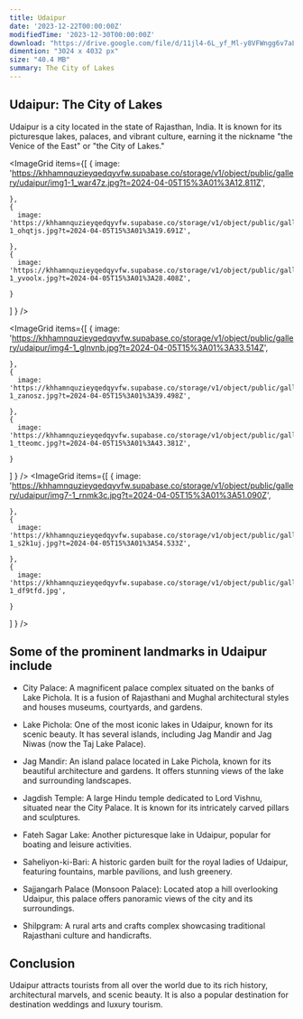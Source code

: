 ```yaml
---
title: Udaipur 
date: '2023-12-22T00:00:00Z'
modifiedTime: '2023-12-30T00:00:00Z'
download: "https://drive.google.com/file/d/11jl4-6L_yf_Ml-y8VFWngg6v7aLIlbWA/view?usp=sharing"
dimention: "3024 x 4032 px"
size: "40.4 MB"
summary: The City of Lakes
---
```


## Udaipur: The City of Lakes


Udaipur is a city located in the state of Rajasthan, India. It is known for its picturesque lakes, palaces, and vibrant culture, earning it the nickname "the Venice of the East" or "the City of Lakes."

<ImageGrid
  items={[
    {
      image: 'https://khhamnquzieyqedqyvfw.supabase.co/storage/v1/object/public/gallery/udaipur/img1-1_war47z.jpg?t=2024-04-05T15%3A01%3A12.811Z',
      
    },
    {
      image: 'https://khhamnquzieyqedqyvfw.supabase.co/storage/v1/object/public/gallery/udaipur/img2-1_ohqtjs.jpg?t=2024-04-05T15%3A01%3A19.691Z',
      
    },
    {
      image: 'https://khhamnquzieyqedqyvfw.supabase.co/storage/v1/object/public/gallery/udaipur/img3-1_yvoolx.jpg?t=2024-04-05T15%3A01%3A28.408Z',
      
    }
  ]
  }
/>

<ImageGrid
  items={[
    {
      image: 'https://khhamnquzieyqedqyvfw.supabase.co/storage/v1/object/public/gallery/udaipur/img4-1_glnvnb.jpg?t=2024-04-05T15%3A01%3A33.514Z',
      
    },
    {
      image: 'https://khhamnquzieyqedqyvfw.supabase.co/storage/v1/object/public/gallery/udaipur/img5-1_zanosz.jpg?t=2024-04-05T15%3A01%3A39.498Z',
      
    },
    {
      image: 'https://khhamnquzieyqedqyvfw.supabase.co/storage/v1/object/public/gallery/udaipur/img6-1_tteomc.jpg?t=2024-04-05T15%3A01%3A43.381Z',
      
    }
  ]
  }
/>
<ImageGrid
  items={[
    {
      image: 'https://khhamnquzieyqedqyvfw.supabase.co/storage/v1/object/public/gallery/udaipur/img7-1_rnmk3c.jpg?t=2024-04-05T15%3A01%3A51.090Z',
      
    },
    {
      image: 'https://khhamnquzieyqedqyvfw.supabase.co/storage/v1/object/public/gallery/udaipur/img8-1_s2k1uj.jpg?t=2024-04-05T15%3A01%3A54.533Z',
      
    },
    {
      image: 'https://khhamnquzieyqedqyvfw.supabase.co/storage/v1/object/public/gallery/udaipur/img9-1_df9tfd.jpg',
      
    }
  ]
  }
/>

## Some of the prominent landmarks in Udaipur include

- City Palace: A magnificent palace complex situated on the banks of Lake Pichola. It is a fusion of Rajasthani and Mughal architectural styles and houses museums, courtyards, and gardens.

- Lake Pichola: One of the most iconic lakes in Udaipur, known for its scenic beauty. It has several islands, including Jag Mandir and Jag Niwas (now the Taj Lake Palace).

- Jag Mandir: An island palace located in Lake Pichola, known for its beautiful architecture and gardens. It offers stunning views of the lake and surrounding landscapes.

- Jagdish Temple: A large Hindu temple dedicated to Lord Vishnu, situated near the City Palace. It is known for its intricately carved pillars and sculptures.

- Fateh Sagar Lake: Another picturesque lake in Udaipur, popular for boating and leisure activities.

- Saheliyon-ki-Bari: A historic garden built for the royal ladies of Udaipur, featuring fountains, marble pavilions, and lush greenery.

- Sajjangarh Palace (Monsoon Palace): Located atop a hill overlooking Udaipur, this palace offers panoramic views of the city and its surroundings.

- Shilpgram: A rural arts and crafts complex showcasing traditional Rajasthani culture and handicrafts.

## Conclusion

Udaipur attracts tourists from all over the world due to its rich history, architectural marvels, and scenic beauty. It is also a popular destination for destination weddings and luxury tourism.
